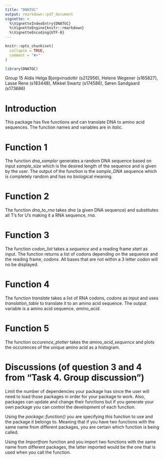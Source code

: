 ```yaml
---
title: "DNATGC"
output: rmarkdown::pdf_document
vignette: >
  %\VignetteIndexEntry{DNATGC}
  %\VignetteEngine{knitr::rmarkdown}
  %\VignetteEncoding{UTF-8}
---
```


```r
knitr::opts_chunk$set(
  collapse = TRUE,
  comment = "#>"
)
```

```r
library(DNATGC)
```
Group 15
Aldis Helga Bjorgvinsdottir (s212956), Helene Wegener (s165827), Lasse Rene (s183448), Mikkel Swartz (s174586), Søren Sandgaard (s173686)

# Introduction
This package has five functions and can translate DNA to amino acid sequences. The function names and variables are in *italic*.

# Function 1
The function *dna_sampler* generates a random DNA sequence based on input *sample_size* which is the desired length of the sequence and is given by the user. The output of the function is the *sample_DNA* sequence which is completely random and has no biological meaning. 

# Function 2
The function *dna_to_rna* takes *dna* (a given DNA sequence) and substitutes all T's for U's making it a RNA sequence, *rna*.

# Function 3
The function *codon_list* takes a *sequence* and a reading frame *start* as input. The function returns a list of codons depending on the sequence and the reading frame, *codons*. All bases that are not within a 3 letter codon will no be displayed.

# Function 4
The function *translate* takes a list of RNA codons, *codons* as input and uses *translation_table* to translate it to an amino acid sequence. The output variable is a amino acid sequence, *amino_acid*.   

# Function 5
The function *occurence_plotter* takes the *amino_acid_sequence* and plots the occurences of the unique amino acid as a histogram.


# Discussions (of question 3 and 4 from "Task 4. Group discussion")
Limit the number of dependencies your package has since the user will need to load those packages in order for your package to work. Also, packages can update and change their functions but if you generate your own package you can control the development of each function. 

Using the *package::function()* you are specifying this function to use and the package it belongs to. Meaning that if you have two functions with the same name from different packages, you are certain which function is being called. 

Using the *Importfrom* function and you import two functions with the same name from different packages, the latter imported would be the one that is used when you call the function.


